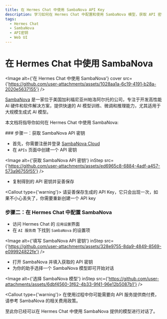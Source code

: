 ```yaml
---
title: 在 Hermes Chat 中使用 SambaNova API Key
description: 学习如何在 Hermes Chat 中配置和使用 SambaNova 模型，获取 API 密钥并开始对话。
tags:
  - Hermes Chat
  - SambaNova
  - API密钥
  - Web UI
---
```


# 在 Hermes Chat 中使用 SambaNova

<Image alt={'在 Hermes Chat 中使用 SambaNova'} cover src={'https://github.com/user-attachments/assets/1028aa1a-6c19-4191-b28a-2020e5637155'} />

[SambaNova](https://sambanova.ai/) 是一家位于美国加利福尼亚州帕洛阿尔托的公司，专注于开发高性能 AI 硬件和软件解决方案，提供快速的 AI 模型训练、微调和推理能力，尤其适用于大规模生成式 AI 模型。

本文档将指导你如何在 Hermes Chat 中使用 SambaNova:

<Steps>
  ### 步骤一：获取 SambaNova API 密钥

  - 首先，你需要注册并登录 [SambaNova Cloud](https://cloud.sambanova.ai/)
  - 在 `APIs` 页面中创建一个 API 密钥

  <Image alt={'获取 SambaNova API 密钥'} inStep src={'https://github.com/user-attachments/assets/ed6965c8-6884-4adf-a457-573a96755f55'} />

  - 复制得到的 API 密钥并妥善保存

  <Callout type={'warning'}>
    请妥善保存生成的 API Key，它只会出现一次，如果不小心丢失了，你需要重新创建一个 API key
  </Callout>

  ### 步骤二：在 Hermes Chat 中配置 SambaNova

  - 访问 Hermes Chat 的 `应用设置`界面
  - 在 `AI 服务商` 下找到 `SambaNova` 的设置项

  <Image alt={'填写 SambaNova API 密钥'} inStep src={'https://github.com/user-attachments/assets/328e9755-8da9-4849-8569-e099924822fe'} />

  - 打开 SambaNova 并填入获取的 API 密钥
  - 为你的助手选择一个 SambaNova 模型即可开始对话

  <Image alt={'选择 SambaNova 模型'} inStep src={'https://github.com/user-attachments/assets/6dbf4560-3f62-4b33-9f41-96e12b5087b1'} />

  <Callout type={'warning'}>
    在使用过程中你可能需要向 API 服务提供商付费，请参考 SambaNova 的相关费用政策。
  </Callout>
</Steps>

至此你已经可以在 Hermes Chat 中使用 SambaNova 提供的模型进行对话了。
